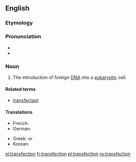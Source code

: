 ==English==

===Etymology===
{{blend|trans-|infection}}

===Pronunciation===
* {{IPA|tɹænzˈfɛkʃən}}
* {{rhymes|ɛkʃən}}

===Noun===
{{wikipedia}}
{{en-noun}}

# {{context|molecular biology|lang=en}} The introduction of foreign [[DNA]] into a [[eukaryotic]] cell.

====Related terms====
* [[transfectant]]

====Translations====
{{trans-top|introduction of foreign DNA into a eukaryotic cell}}
* French: {{t+|fr|transfection}}
* German: {{t|de|Transfektion|f}}
{{trans-mid}}
* Greek: {{t+|el|επιμόλυνση}} or {{t|el|διαμόλυνση}}
* Korean: {{t|ko|트랜스펙션|tr=teuraenseupeksyeon}}
{{trans-bottom}}

[[el:transfection]]
[[fr:transfection]]
[[pl:transfection]]
[[ru:transfection]]